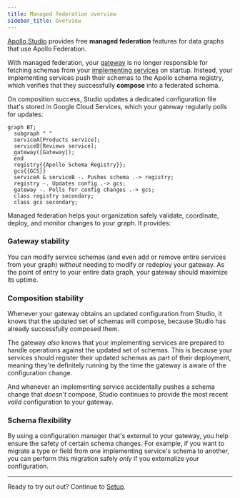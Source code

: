 ```yaml
---
title: Managed federation overview
sidebar_title: Overview
---
```


[Apollo Studio](https://www.apollographql.com/docs/studio/federated-graphs/) provides free **managed federation** features for data graphs that use Apollo Federation.

With managed federation, your [gateway](../gateway/) is no longer responsible for fetching schemas from your [implementing services](../implementing-services/) on startup. Instead, your implementing services push their schemas to the Apollo schema registry, which verifies that they successfully **compose** into a federated schema.

On composition success, Studio updates a dedicated configuration file that's stored in Google Cloud Services, which your gateway regularly polls for updates:

```mermaid
graph BT;
  subgraph " "
  serviceA[Products service];
  serviceB[Reviews service];
  gateway([Gateway]);
  end
  registry{{Apollo Schema Registry}};
  gcs{{GCS}}
  serviceA & serviceB -. Pushes schema .-> registry;
  registry -. Updates config .-> gcs;
  gateway -. Polls for config changes .-> gcs;
  class registry secondary;
  class gcs secondary;
```

Managed federation helps your organization safely validate, coordinate, deploy, and monitor changes to your graph. It provides:

### Gateway stability

You can modify service schemas (and even add or remove entire services from your graph) _without_ needing to modify or redeploy your gateway. As the point of entry to your entire data graph, your gateway should maximize its uptime.

### Composition stability

Whenever your gateway obtains an updated configuration from Studio, it knows that the updated set of schemas will compose, because Studio has already successfully composed them.

The gateway _also_ knows that your implementing services are prepared to handle operations against the updated set of schemas. This is because your services should register their updated schemas as part of their deployment, meaning they're definitely running by the time the gateway is aware of the configuration change.

And whenever an implementing service accidentally pushes a schema change that _doesn't_ compose, Studio continues to provide the most recent _valid_ configuration to your gateway.


### Schema flexibility

By using a configuration manager that's external to your gateway, you help ensure the safety of certain schema changes. For example, if you want to migrate a type or field from one implementing service's schema to another, you can perform this migration safely _only_ if you externalize your configuration.

<hr/>

Ready to try out out? Continue to [Setup](./setup/).
